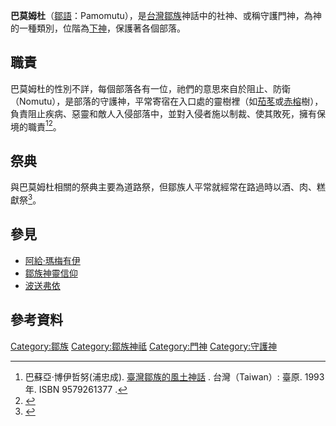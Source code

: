 '''巴莫姆杜'''（[[鄒語|鄒語]]：Pamomutu），是[[台灣|台灣]][[鄒族|鄒族]]神話中的社神、或稱守護門神，為神的一種類別，位階為[[鄒族神靈信仰|下神]]，保護著各個部落。
==職責==
巴莫姆杜的性別不詳，每個部落各有一位，祂們的意思來自於阻止、防衛（Nomutu），是部落的守護神，平常寄宿在入口處的靈樹裡（如[[茄苳|茄苳]]或[[赤榕|赤榕]]樹），負責阻止疾病、惡靈和敵人入侵部落中，並對入侵者施以制裁、使其敗死，擁有保境的職責<ref name="臺灣鄒族的風土神話">巴蘇亞‧博伊哲努(浦忠成). [https://www.books.com.tw/products/0010086062 臺灣鄒族的風土神話] {{Wayback|url=https://www.books.com.tw/products/0010086062 |date=20200624003443 }}. 台灣（Taiwan）: 臺原. 1993年. ISBN 9579261377 {{Zh}}.</ref><ref name="nccu">{{cite web|1=|author=方俊源 林俊男|title=阿里山鄒族神話結構中的宇宙觀 cemas|url=http://ir.nfu.edu.tw/bitstream/392390000/5489/1/7.pdf|publisher=國立虎尾科技大學|work=國立虎尾科技大學學報|accessdate=2006-06|archive-url=https://web.archive.org/web/20190518141537/http://ir.nfu.edu.tw/bitstream/392390000/5489/1/7.pdf|archive-date=2019-05-18|dead-url=yes}}</ref>。

==祭典==
與巴莫姆杜相關的祭典主要為道路祭，但鄒族人平常就經常在路過時以酒、肉、糕獻祭<ref>{{cite web|url=http://archive.e-tribe.org.tw/tanayigu/DesktopDefault.aspx?tabId=191|title=鄒族的神靈觀|accessdate=|archive-date=2020-07-07|archive-url=https://web.archive.org/web/20200707014321/http://archive.e-tribe.org.tw/tanayigu/DesktopDefault.aspx?tabId=191|dead-url=yes}}</ref>。
==參見==
*[[阿給·瑪梅有伊|阿給·瑪梅有伊]]
*[[鄒族神靈信仰|鄒族神靈信仰]]
*[[波送弗依|波送弗依]]
==參考資料==
{{reflist}}

{{Myth-stub}}
{{鄒族神話}}
[[Category:鄒族|Category:鄒族]]
[[Category:鄒族神祗|Category:鄒族神祗]]
[[Category:門神|Category:門神]]
[[Category:守護神|Category:守護神]]